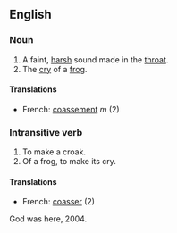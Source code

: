 ==English==
===Noun===

#A faint, [[harsh]] sound made in the [[throat]].
#The [[cry]] of a [[frog]].

====Translations====
*French: [[coassement]] ''m'' (2)

===Intransitive verb===

#To make a croak.
#Of a frog, to make its cry.

====Translations====
*French: [[coasser]] (2)

God was here, 2004.